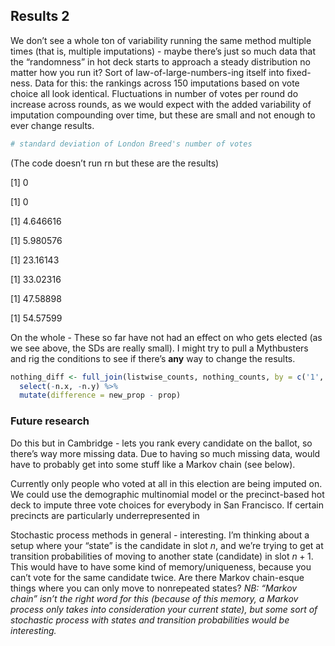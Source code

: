 ## Results 2

We don't see a whole ton of variability running the same method multiple times (that is, multiple imputations) - maybe there's just so much data that the "randomness" in hot deck starts to approach a steady distribution no matter how you run it? Sort of law-of-large-numbers-ing itself into fixed-ness. Data for this: the rankings across 150 imputations based on vote choice all look identical. Fluctuations in number of votes per round do increase across rounds, as we would expect with the added variability of imputation compounding over time, but these are small and not enough to ever change results.

```r
# standard deviation of London Breed's number of votes

```

(The code doesn't run rn but these are the results)

[1] 0

[1] 0

[1] 4.646616

[1] 5.980576

[1] 23.16143

[1] 33.02316

[1] 47.58898

[1] 54.57599

On the whole - These so far have not had an effect on who gets elected (as we see above, the SDs are really small). I might try to pull a Mythbusters and rig the conditions to see if there's **any** way to change the results.

```r
nothing_diff <- full_join(listwise_counts, nothing_counts, by = c('1', '2', '3')) %>%
  select(-n.x, -n.y) %>%
  mutate(difference = new_prop - prop)
```

### Future research

Do this but in Cambridge - lets you rank every candidate on the ballot, so there's way more missing data. Due to having so much missing data, would have to probably get into some stuff like a Markov chain (see below).

Currently only people who voted at all in this election are being imputed on. We could use the demographic multinomial model or the precinct-based hot deck to impute three vote choices for everybody in San Francisco. If certain precincts are particularly underrepresented in

Stochastic process methods in general - interesting. I'm thinking about a setup where your "state" is the candidate in slot $n$, and we're trying to get at transition probabilities of moving to another state (candidate) in slot $n+1$. This would have to have some kind of memory/uniqueness, because you can't vote for the same candidate twice. Are there Markov chain-esque things where you can only move to nonrepeated states?
*NB: "Markov chain" isn't the right word for this (because of this memory, a Markov process only takes into consideration your current state), but some sort of stochastic process with states and transition probabilities would be interesting.*
